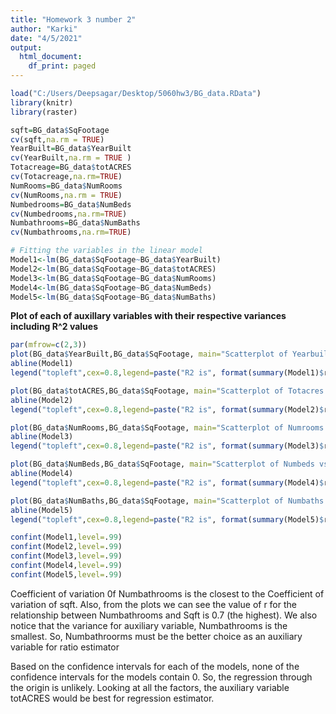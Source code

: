 ---
title: "Homework 3 number 2"
author: "Karki"
date: "4/5/2021"
output:
  html_document:
    df_print: paged
---

```{r, include=FALSE}
load("C:/Users/Deepsagar/Desktop/5060hw3/BG_data.RData")
library(knitr)
library(raster)
```
```{r}
sqft=BG_data$SqFootage
cv(sqft,na.rm = TRUE)
YearBuilt=BG_data$YearBuilt
cv(YearBuilt,na.rm = TRUE )
Totacreage=BG_data$totACRES
cv(Totacreage,na.rm=TRUE)
NumRooms=BG_data$NumRooms
cv(NumRooms,na.rm = TRUE)
Numbedrooms=BG_data$NumBeds
cv(Numbedrooms,na.rm=TRUE)
Numbathrooms=BG_data$NumBaths
cv(Numbathrooms,na.rm=TRUE)
```

```{r}
# Fitting the variables in the linear model
Model1<-lm(BG_data$SqFootage~BG_data$YearBuilt)
Model2<-lm(BG_data$SqFootage~BG_data$totACRES)
Model3<-lm(BG_data$SqFootage~BG_data$NumRooms)
Model4<-lm(BG_data$SqFootage~BG_data$NumBeds)
Model5<-lm(BG_data$SqFootage~BG_data$NumBaths)


```
**Plot of each of auxillary variables with their respective variances including R^2 values**
```{r}
par(mfrow=c(2,3))
plot(BG_data$YearBuilt,BG_data$SqFootage, main="Scatterplot of Yearbuilt vs.Sqft")
abline(Model1) 
legend("topleft",cex=0.8,legend=paste("R2 is", format(summary(Model1)$r.squared,digits=6), "var is ",var(BGSamplingFrame2019version2$YearBuilt)))

plot(BG_data$totACRES,BG_data$SqFootage, main="Scatterplot of Totacres vs.Sqft")
abline(Model2) 
legend("topleft",cex=0.8,legend=paste("R2 is", format(summary(Model2)$r.squared,digits=6),"var is", var(BGSamplingFrame2019version2$totACRES)))

plot(BG_data$NumRooms,BG_data$SqFootage, main="Scatterplot of Numrooms vs.Sqft")
abline(Model3) 
legend("topleft",cex=0.8,legend=paste("R2 is", format(summary(Model3)$r.squared,digits=6),"var is", var(BGSamplingFrame2019version2$NumRooms)))

plot(BG_data$NumBeds,BG_data$SqFootage, main="Scatterplot of Numbeds vs.Sqft")
abline(Model4) 
legend("topleft",cex=0.8,legend=paste("R2 is", format(summary(Model4)$r.squared,digits=6),"var is", var(BGSamplingFrame2019version2$NumBeds)))

plot(BG_data$NumBaths,BG_data$SqFootage, main="Scatterplot of Numbaths vs.Sqft")
abline(Model5) 
legend("topleft",cex=0.8,legend=paste("R2 is", format(summary(Model5)$r.squared,digits=6),"var is", var(BGSamplingFrame2019version2$NumBaths,na.rm=TRUE)))

```
```{r}

confint(Model1,level=.99)
confint(Model2,level=.99)
confint(Model3,level=.99)
confint(Model4,level=.99)
confint(Model5,level=.99)
```
Coefficient of variation 0f Numbathrooms is the closest to the Coefficient of variation of sqft. Also, from the plots we can see the value of r for the relationship between Numbathrooms and Sqft is 0.7 (the highest). We also notice that the variance for auxiliary variable, Numbathrooms is the smallest. So, Numbathroorms must be the better choice as an auxiliary variable for ratio estimator

Based on the confidence intervals for each of the models, none of the confidence intervals for the models contain 0. So, the regression through the origin is unlikely. Looking at all the factors, the auxiliary variable totACRES would be best for regression estimator. 
